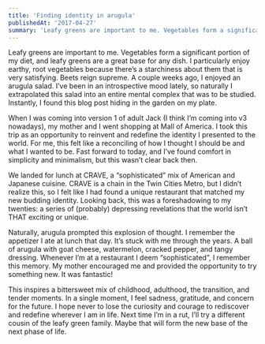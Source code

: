 ```yaml
---
title: 'Finding identity in arugula'
publishedAt: '2017-04-27'
summary: 'Leafy greens are important to me. Vegetables form a significant portion of my diet, and leafy greens are a great base for any dish.'
---
```


Leafy greens are important to me. Vegetables form a significant portion of my diet, and leafy greens are a great base for any dish. I particularly enjoy earthy, root vegetables because there’s a starchiness about them that is very satisfying. Beets reign supreme. A couple weeks ago, I enjoyed an arugula salad. I’ve been in an introspective mood lately, so naturally I extrapolated this salad into an entire mental complex that was to be studied. Instantly, I found this blog post hiding in the garden on my plate.

When I was coming into version 1 of adult Jack (I think I’m coming into v3 nowadays), my mother and I went shopping at Mall of America. I took this trip as an opportunity to reinvent and redefine the identity I presented to the world. For me, this felt like a reconciling of how I thought I should be and what I wanted to be. Fast forward to today, and I’ve found comfort in simplicity and minimalism, but this wasn’t clear back then.

We landed for lunch at CRAVE, a “sophisticated” mix of American and Japanese cuisine. CRAVE is a chain in the Twin Cities Metro, but I didn’t realize this, so I felt like I had found a unique restaurant that matched my new budding identity. Looking back, this was a foreshadowing to my twenties: a series of (probably) depressing revelations that the world isn’t THAT exciting or unique.

Naturally, arugula prompted this explosion of thought. I remember the appetizer I ate at lunch that day. It’s stuck with me through the years. A ball of arugula with goat cheese, watermelon, cracked pepper, and tangy dressing. Whenever I’m at a restaurant I deem “sophisticated”, I remember this memory. My mother encouraged me and provided the opportunity to try something new. It was fantastic!

This inspires a bittersweet mix of childhood, adulthood, the transition, and tender moments. In a single moment, I feel sadness, gratitude, and concern for the future. I hope never to lose the curiosity and courage to rediscover and redefine wherever I am in life. Next time I’m in a rut, I’ll try a different cousin of the leafy green family. Maybe that will form the new base of the next phase of life.